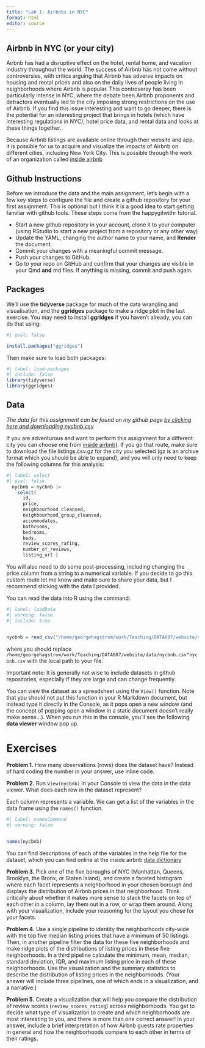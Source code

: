 ```yaml
---
title: "Lab 1: Airbnbs in NYC"
format: html
editor: source
---
```


## Airbnb in NYC (or your city)

Airbnb has had a disruptive effect on the hotel, rental home, and vacation industry throughout the world. The success of Airbnb has not come without controversies, with critics arguing that Airbnb has adverse impacts on housing and rental prices and also on the daily lives of people living in neighborhoods where Airbnb is popular. This controversy has been particularly intense in NYC, where the debate been Airbnb proponents and detractors eventually led to the city imposing strong restrictions on the use of Airbnb. If you find this issue interesting and want to go deeper, there is the potential for an interesting project that brings in hotels (which have interesting regulations in NYC), hotel price data, and rental data and looks at these things together.

Because Airbnb listings are available online through their website and app, it is possible for us to acquire and visualize the impacts of Airbnb on different cities, including New York City. This is possible through the work of an organization called [inside airbnb](https://insideairbnb.com/get-the-data/)

## Github Instructions

Before we introduce the data and the main assignment, let's begin with a few key steps to configure the file and create a github repository for your first assignment. This is optional but I think it is a good idea to start getting familiar with github tools. These steps come from the happygitwithr tutorial.

-   Start a new github repository in your account, clone it to your computer (using RStudio to start a new project from a repository or any other way)
-   Update the YAML, changing the author name to your name, and **Render** the document.
-   Commit your changes with a meaningful commit message.
-   Push your changes to GitHub.
-   Go to your repo on GitHub and confirm that your changes are visible in your Qmd **and** md files. If anything is missing, commit and push again.

## Packages

We'll use the **tidyverse** package for much of the data wrangling and visualisation, and the **ggridges** package to make a ridge plot in the last exercise. You may need to install **ggridges** if you haven't already, you can do that using:

```r
#| eval: false

install.packages("ggridges")

```

Then make sure to load both packages:

```r
#| label: load-packages
#| include: false
library(tidyverse)
library(ggridges)
```

## Data

*The data for this assignment can be found on my github page [by clicking here and downloading nycbnb.csv](https://github.com/georgehagstrom/DATA607/tree/main/website/data/nycbnb.csv)*

If you are adventurous and want to perform this assignment for a different city you can choose one from [inside airbnb)](https://insideairbnb.com/get-the-data/). If you go that route, make sure to download the file listings.csv.gz for the city you selected (gz is an archive format which you should be able to expand), and you will only need to keep the following columns for this analysis:

```r
#| label: select
#| eval: false
  nycbnb = nycbnb |> 
    select(
      id, 
      price, 
      neighbourhood_cleansed,
      neighbourhood_group_cleansed,
      accommodates, 
      bathrooms, 
      bedrooms, 
      beds, 
      review_scores_rating, 
      number_of_reviews, 
      listing_url )
```

You will also need to do some post-processing, including changing the price column from a string to a numerical variable. If you decide to go this custom route let me know and make sure to share your data, but I recommend sticking with the data I provided.

You can read the data into R using the command:

```r
#| label: loadData
#| warning: false
#| include: true


nycbnb = read_csv("/home/georgehagstrom/work/Teaching/DATA607/website/data/nycbnb.csv")
```

where you should replace `/home/georgehagstrom/work/Teaching/DATA607/website/data/nycbnb.csv"nycbnb.csv` with the local path to your file.

Important note: It is generally not wise to include datasets in github repositories, especially if they are large and can change frequently.

You can view the dataset as a spreadsheet using the `View()` function. Note that you should not put this function in your R Markdown document, but instead type it directly in the Console, as it pops open a new window (and the concept of popping open a window in a static document doesn't really make sense...). When you run this in the console, you'll see the following **data viewer** window pop up.

# Exercises

**Problem 1.** How many observations (rows) does the dataset have? Instead of hard coding the number in your answer, use inline code.

**Problem 2.** Run `View(nycbnb)` in your Console to view the data in the data viewer. What does each row in the dataset represent?

Each column represents a variable. We can get a list of the variables in the data frame using the `names()` function.

```r
#| label: namesCommand
#| warning: false


names(nycbnb)

```

You can find descriptions of each of the variables in the help file for the dataset, which you can find online at the inside airbnb [data dictionary](https://docs.google.com/spreadsheets/d/1iWCNJcSutYqpULSQHlNyGInUvHg2BoUGoNRIGa6Szc4/edit?usp=sharing)

**Problem 3.** Pick one of the five boroughs of NYC (Manhattan, Queens, Brooklyn, the Bronx, or Staten Island), and create a faceted histogram where each facet represents a neighborhood in your chosen borough and displays the distribution of Airbnb prices in that neighborhood. Think critically about whether it makes more sense to stack the facets on top of each other in a column, lay them out in a row, or wrap them around. Along with your visualization, include your reasoning for the layout you chose for your facets.

**Problem 4.** Use a single pipeline to identity the neighborhoods city-wide with the top five median listing prices that have a minimum of 50 listings. Then, in another pipeline filter the data for these five neighborhoods and make ridge plots of the distributions of listing prices in these five neighborhoods. In a third pipeline calculate the minimum, mean, median, standard deviation, IQR, and maximum listing price in each of these neighborhoods. Use the visualization and the summary statistics to describe the distribution of listing prices in the neighborhoods. (Your answer will include three pipelines, one of which ends in a visualization, and a narrative.)

**Problem 5.** Create a visualization that will help you compare the distribution of review scores (`review_scores_rating`) across neighborhoods. You get to decide what type of visualization to create and which neighborhoods are most interesting to you, and there is more than one correct answer! In your answer, include a brief interpretation of how Airbnb guests rate properties in general and how the neighborhoods compare to each other in terms of their ratings.
